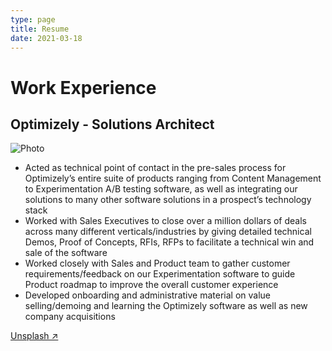 ```yaml
---
type: page
title: Resume
date: 2021-03-18
---
```


# Work Experience
## Optimizely - Solutions Architect
<Image
  src="https://cdn-assets-eu.frontify.com/s3/frontify-enterprise-files-eu/eyJwYXRoIjoiZXBpc2VydmVyXC9hY2NvdW50c1wvYmRcLzQwMDA0MTlcL3Byb2plY3RzXC8xMTFcL2Fzc2V0c1wvYjRcLzg0MjdcLzkwOWFmZjBiYzhiZTBkYjAwMWU0OTZhMzZmYTkzNzZhLTE2MTc2OTI0NTIucG5nIn0:episerver:vjfZuXIFnS-DcMUGe-fn7zF1XtD8wr3eaC3QNTTXAXo?width=2400"
  alt="Photo"
  width={1125}
  height={750}
  priority
  className="next-image"
/>
* Acted as technical point of contact in the pre-sales process for Optimizely’s entire suite of products ranging from Content Management to
Experimentation A/B testing software, as well as integrating our solutions to many other software solutions in a prospect’s technology stack
* Worked with Sales Executives to close over a million dollars of deals across many different verticals/industries by giving detailed technical
Demos, Proof of Concepts, RFIs, RFPs to facilitate a technical win and sale of the software
* Worked closely with Sales and Product team to gather customer requirements/feedback on our Experimentation software to guide Product
roadmap to improve the overall customer experience
* Developed onboarding and administrative material on value selling/demoing and learning the Optimizely software as well as new company
acquisitions

[Unsplash ↗ ](https://unsplash.com/photos/WeYamle9fDM)

